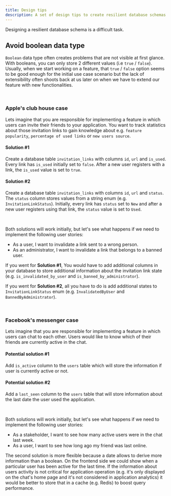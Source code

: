 ```yaml
---
title: Design tips
description: A set of design tips to create resilient database schemas.
---
```


Designing a resilient database schema is a difficult task.

## Avoid boolean data type

`Boolean` data type often creates problems that are not visible at first glance. With booleans, you can only store 2 different values (i.e `true` / `false`). Usually, when we start working on a feature, that `true` / `false` option seems to be good enough for the initial use case scenario but the lack of extensibility often shoots back at us later on when we have to extend our feature with new functionalities.

<br />

### Apple's club house case

Lets imagine that you are responsible for implementing a feature in which users can invite their friends to your application. You want to track statistics about those invitation links to gain knowledge about e.g. `feature popularity`, `percentage of used links` or `new users source`.

#### Solution #1

Create a database table `invitation_links` with columns `id`, `url` and `is_used`. Every link has `is_used` initially set to `false`. After a new user registers with a link, the `is_used` value is set to `true`.

#### Solution #2

Create a database table `invitation_links` with columns `id`, `url` and `status`. The `status` column stores values from a string enum (e.g. `InvitationLinkStatus`). Initially, every link has `status` set to `New` and after a new user registers using that link, the `status` value is set to `Used`.

<br />

Both solutions will work initially, but let's see what happens if we need to implement the following user stories:

- As a user, I want to invalidate a link sent to a wrong person.
- As an administrator, I want to invalidate a link that belongs to a banned user.

If you went for **Solution #1**, You would have to add additional columns in your database to store additional information about the invitation link state (e.g. `is_invalidated_by_user` and `is_banned_by_administrator`).

If you went for **Solution #2**, all you have to do is add additional states to `InvitationLinkStatus` enum (e.g. `InvalidatedByUser` and `BannedByAdministrator`).

<br />

### Facebook's messenger case

Lets imagine that you are responsible for implementing a feature in which users can chat to each other. Users would like to know which of their friends are currently active in the chat.

#### Potential solution #1

Add `is_active` column to the `users` table which will store the information if user is currently active or not.

#### Potential solution #2

Add a `last_seen` column to the `users` table that will store information about the last date the user used the application.

<br />

Both solutions will work initially, but let's see what happens if we need to implement the following user stories:

- As a stakeholder, I want to see how many active users were in the chat last week.
- As a user, I want to see how long ago my friend was last online.

The second solution is more flexible because a date allows to derive more information than a boolean. On the frontend side we could show when a particular user has been active for the last time.
If the information about users activity is not critical for application operation (e.g. it's only displayed on the chat's home page and it's not considered in application analytics) it would be better to store that in a cache (e.g. Redis) to boost query performance.
